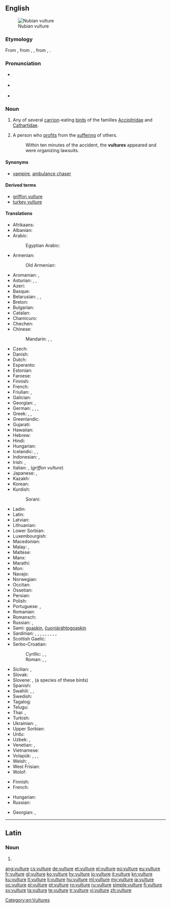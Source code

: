 ==English==
{{wikipedia}}
[[Image:Nubianvulture.jpeg|thumb|Nubian vulture]]

===Etymology===
From  {{etyl|xno|en}} {{term|vultur|lang=fro}}, from {{etyl|fro|en}} {{term|voutoir|lang=fro}}, {{term|voutre|lang=fro}}, from {{etyl|la|en}} {{term|vultur|lang=la}}, {{term|voltur|lang=la}}.

===Pronunciation===
* {{a|RP}} {{IPA|/ˈvʌltʃəː/|lang=en}}
* {{a|GenAm}} {{IPA|/ˈvʌltʃɚ/|lang=en}}
* {{audio|en-us-vulture.ogg|Audio (US)|lang=en}}

===Noun===
{{en-noun}}

# Any of several [[carrion]]-eating [[bird]]s of the families [[Accipitridae]] and [[Cathartidae]].
# {{context|colloquial|lang=en}} A person who [[profit]]s from the [[suffering]] of others.
#: Within ten minutes of the accident, the '''vultures''' appeared and were organizing lawsuits.

====Synonyms====
* {{sense|a person profits from the suffering of others}} [[vampire]], [[ambulance chaser]]

====Derived terms====
* [[griffon vulture]]
* [[turkey vulture]]

====Translations====
{{trans-top|bird}}
* Afrikaans: {{t+|af|aasvoël}}
* Albanian: {{t|sq|shkaba}}
* Arabic: {{t+|ar|نسر|m|tr=nasr|sc=Arab}}
*: Egyptian Arabic: {{t|arz|نسر|m|tr=nesr|sc=Arab}}
* Armenian: {{t|hy|անգղ}}
*: Old Armenian: {{t|xcl|անգղ}}
* Aromanian: {{t|rup|vultur}}, {{t|rup|ornji}}
* Asturian: {{t|ast|utre|f}}, {{t|ast|utra|f}}, {{t|ast|butre|f}}
* Azeri: {{t|az|leşyeyən}}
* Basque: {{t|eu|sai arre}}
* Belarusian: {{t|be|грыф|m|tr=hryf|sc=Cyrl}}, {{t|be|сіп|m|tr=sip|sc=Cyrl}}, {{t|be|белагаловы сіп|m|tr=belahalóvy sip|sc=Cyrl}}
* Breton: {{t|br|gup gell}}
* Bulgarian: {{t+|bg|лешояд|m|tr=lešojad|sc=Cyrl}}
* Catalan: {{t|ca|voltor|m}}
* Chamicuro: {{t|ccc|tsemo'ye}}
* Chechen: {{t|ce|аьрзу}}
* Chinese:
*: Mandarin: {{t|cmn|兀鷹|sc=Hani}}, {{t+|cmn|兀鹰|tr=wùyīng|sc=Hani}}, {{t+|cmn|雕|tr=diāo|sc=Hani}}
* Czech: {{t+|cs|sup}}
* Danish: {{t|da|grib|c}}
* Dutch: {{t+|nl|gier|m}}
* Esperanto: {{t|eo|vulturo}}
* Estonian: {{t|et|kaeluskotkas}}
* Faroese: {{t|fo|gammur}}
* Finnish: {{t+|fi|korppikotka}}
* French: {{t+|fr|vautour|m}}
* Friulian: {{t|fur|astôr|m}}, {{t|fur|variűl}}
* Galician: {{t|gl|voitre|m}}
* Georgian: {{t|ka|ორბი}}, {{t|ka|სვავი}}
* German: {{t+|de|Geier|m}}, {{t|de|Geierin|f}}, {{qualifier|♂}} {{t|de|Geiermännchen|n}}, {{qualifier|♀}} {{t|de|Geierweibchen|n}}
* Greek: {{t+|el|γύπας|m}}, {{t+|el|όρνιο|n}}, {{t+|el|όρνεο|n}}
* Greenlandic: {{t|kl|nattoraliusaq}}
* Gujarati: {{t+|gu|ગીધ|n|tr=gīdh|sc=Gujr}}
* Hawaiian: {{t|haw|wulekula}}
* Hebrew: {{t+|he|נשר|m|tr=nesher|sc=Hebr}}
* Hindi: {{t|hi|गिद्ध|tr=giddh|m|sc=Deva}}
* Hungarian: {{t+|hu|keselyű}}
* Icelandic: {{t|is|gæsagammur}}, {{t+|is|hrægammur|m}}, {{t+|is|gammur|m}}
* Indonesian: {{t+|id|nazar}}, {{t+|id|hering}}
* Irish: {{t|ga|bultúr}}, {{t|ga|badhbh|m}}
* Italian: {{t+|it|avvoltoio|m}}, {{t+|it|grifone|m}} (''griffon vulture'')
* Japanese: {{t|ja|禿鷹|tr=[[ハゲタカ]], hagetaka|sc=Jpan}}, {{t|ja|禿鷲|tr=[[ハゲワシ]], hagewashi|sc=Jpan}}
* Kazakh: {{t|kk|құмай|tr=kumay|sc=Cyrl}}
* Korean: {{t+|ko|독수리|sc=Kore}}
* Kurdish:
*: Sorani: {{t+|ku|هه‌ڵۆ}}
{{trans-mid}}
* Ladin: {{t|lld|valtoi}}
* Latin: {{t+|la|vultur|m}}
* Latvian: {{t|lv|baltgalvas grifs|m}}
* Lithuanian: {{t+|lt|grifas}}
* Lower Sorbian: {{t|dsb|sup}}
* Luxembourgish: {{t|lb|geier}}
* Macedonian: {{t|mk|мршоjадец|m|tr=mršojadec|sc=Cyrl}}
* Malay: {{t|ms|nasar}}, {{t|ms|hering}}
* Maltese: {{t|mt|avultun|m}}
* Manx: {{t|gv|ushag chonvayrtagh}}
* Marathi: {{t|mr|गिधाड|n|tr=gidhāḍ|sc=Deva}}
* Mon: {{t|mnw|တမာတ်|tr=kəmat|sc=Mymr}}
* Navajo: {{t|nv|jeeshóóʼ}}
* Norwegian: {{t|no|gribb|m}}
* Occitan: {{t+|oc|voltor|m}}
* Ossetian: {{t|os|хæдмæлхор|tr=khädmälkhor}}
* Persian: {{t+|fa|کرکس|tr=karkas}}
* Polish: {{t+|pl|sęp|m}}
* Portuguese: {{t+|pt|abutre|m}}, {{t+|pt|urubu|m}}
* Romanian: {{t+|ro|vultur|m}}
* Romansch: {{t|rm|tschess}}
* Russian: {{t+|ru|гриф|m}}, {{t+|ru|стервя́тник}}
* Sami: [[goaskin]], [[čuonjáráhtogoaskin]]
* Sardinian: {{t|sc|bentruxiu}}, {{t|sc|untruxu}}, {{t|sc|murru}}, {{t|sc|bentruxu|m}}, {{t|sc|venturzu|m}}, {{t|sc|guntorzu|m}}, {{t|sc|curturzu|m}}, {{t|sc|guntruxu}}, {{t|sc|intruxu}}, {{t|sc|intulzu}}
* Scottish Gaelic: {{t|gd|fang|f}}
* Serbo-Croatian:
*: Cyrillic: {{t|sh|суп|m|sc=Cyrl}}, {{t|sh|лешинар|m|sc=Cyrl}}, {{t|sh|стрвинар|m|sc=Cyrl}}
*: Roman: {{t+|sh|sup|m}}, {{t+|sh|lešinar|m}}, {{t+|sh|strvinar|m}}
* Sicilian: {{t|scn|vuturu|m}}, {{t|scn|avuturu|m}}
* Slovak: {{t|sk|sup|m}}
* Slovene: {{t|sl|mrhovinar|m}}, {{t+|sl|jastreb|m}} (a species of these birds)
* Spanish: {{t+|es|buitre|m}}
* Swahili: {{t+|sw|tai}}, {{t|sw|gushu}}, {{t|sw|tumbusi}}
* Swedish: {{t+|sv|gam|c}}
* Tagalog: {{t|tl|buitre}}
* Telugu: {{t+|te|రాబందు|tr=raabandu}}
* Thai: {{t|th|อีแร้ง|tr=ee ráeng|sc=Thai}}, {{t|th|แร้ง|tr=ráeng|sc=Thai}}
* Turkish: {{t+|tr|akbaba}}
* Ukrainian: {{t|uk|гриф|m|tr=hryf|sc=Cyrl}}, {{t|uk|падальник|m|tr=pádalʹnyk|sc=Cyrl}}
* Upper Sorbian: {{t|hsb|sup}}
* Urdu: {{t|ur|گدھ|tr=giddh|m}}
* Uzbek: {{t|uz|jo'rchi}}, {{t|uz|kalxat}}
* Venetian: {{t|vec|voltor}}, {{t|vec|avoltogio}}
* Vietnamese: {{t+|vi|kền kền}}
* Volapük: {{qualifier|♂♀}} {{t+|vo|vultur}}, {{qualifier|♂}} {{t|vo|hivultur}}, {{qualifier|♀}} {{t|vo|jivultur}}, {{qualifier|♂♀ offspring}} {{t|vo|vulturül}}
* Welsh: {{t|cy|fwltur}}, {{t|cy|fultur}}
* West Frisian: {{t|fy|gier}}
* Wolof: {{t+|wo|tan|alt=tan mi}}
{{trans-bottom}}

{{trans-top|person}}
* Finnish: {{t|fi|haaskalintu}}
* French: {{t+|fr|charognard|m}}
{{trans-mid}}
* Hungarian: {{t+|hu|hiéna}}
* Russian: {{t+|ru|стервя́тник}}
{{trans-bottom}}

{{checktrans-top}}
* Georgian: {{t-check|ka|გრიფი}}, {{t-check|ka|სვავი}}
{{trans-mid}}
{{trans-bottom}}

[[Category:en:Vultures]]

----

==Latin==

===Noun===
{{la-noun-form|vulture}}

# {{inflection of|vultur||abl|s|lang=la}}

[[ang:vulture]]
[[cs:vulture]]
[[de:vulture]]
[[et:vulture]]
[[el:vulture]]
[[eo:vulture]]
[[eu:vulture]]
[[fr:vulture]]
[[gl:vulture]]
[[ko:vulture]]
[[hy:vulture]]
[[io:vulture]]
[[it:vulture]]
[[kn:vulture]]
[[ku:vulture]]
[[lt:vulture]]
[[li:vulture]]
[[hu:vulture]]
[[ml:vulture]]
[[my:vulture]]
[[ja:vulture]]
[[oc:vulture]]
[[pl:vulture]]
[[pt:vulture]]
[[ro:vulture]]
[[ru:vulture]]
[[simple:vulture]]
[[fi:vulture]]
[[sv:vulture]]
[[ta:vulture]]
[[te:vulture]]
[[tr:vulture]]
[[vi:vulture]]
[[zh:vulture]]